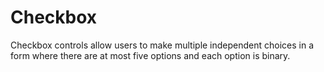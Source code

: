 # Checkbox

Checkbox controls allow users to make multiple independent choices in a form where there are at most five options and each option is binary.


